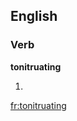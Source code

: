 
==English==

===Verb===
'''tonitruating'''

# {{present participle of|[[tonitruate]]}}

[[fr:tonitruating]]